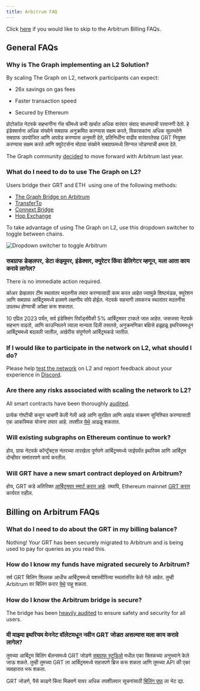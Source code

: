 ```yaml
---
title: Arbitrum FAQ
---
```


Click [here](#billing-on-arbitrum-faqs) if you would like to skip to the Arbitrum Billing FAQs.

## General FAQs

### Why is The Graph implementing an L2 Solution?

By scaling The Graph on L2, network participants can expect:

- 26x savings on gas fees

- Faster transaction speed

- Secured by Ethereum

प्रोटोकॉल नेटवर्क सहभागींना गॅस फीमध्ये कमी खर्चात अधिक वारंवार संवाद साधण्याची परवानगी देतो. हे इंडेक्सर्सना अधिक संख्येने सबग्राफ अनुक्रमित करण्यास सक्षम करते, विकासकांना अधिक सुलभतेने सबग्राफ उपयोजित आणि अपग्रेड करण्यास अनुमती देते, प्रतिनिधींना वाढीव वारंवारतेसह GRT नियुक्त करण्यास सक्षम करते आणि क्युरेटर्सना मोठ्या संख्येने सबग्राफमध्ये सिग्नल जोडण्याची क्षमता देते.

The Graph community [decided](https://forum.thegraph.com/t/gip-0031-arbitrum-grt-bridge/3305) to move forward with Arbitrum last year.

### What do I need to do to use The Graph on L2?

Users bridge their GRT and ETH  using one of the following methods:

- [The Graph Bridge on Arbitrum](https://bridge.arbitrum.io/?l2ChainId=42161)
- [TransferTo](https://transferto.xyz/swap)
- [Connext Bridge](https://bridge.connext.network/)
- [Hop Exchange](https://app.hop.exchange/#/send?token=ETH)

To take advantage of using The Graph on L2, use this dropdown switcher to toggle between chains.

![Dropdown switcher to toggle Arbitrum](/img/arbitrum-screenshot-toggle.png)

### सबग्राफ डेव्हलपर, डेटा कंझ्युमर, इंडेक्सर, क्युरेटर किंवा डेलिगेटर म्हणून, मला आता काय करावे लागेल?

There is no immediate action required.

कोअर डेव्हलपर टीम स्थलांतर मदतनीस तयार करण्यासाठी काम करत आहेत ज्यामुळे शिष्टमंडळ, क्युरेशन आणि सबग्राफ आर्बिट्रममध्ये हलवणे लक्षणीय सोपे होईल. नेटवर्क सहभागी लवकरच स्थलांतर मदतनीस उपलब्ध होण्याची अपेक्षा करू शकतात.

10 एप्रिल 2023 पर्यंत, सर्व इंडेक्सिंग रिवॉर्ड्सपैकी 5% आर्बिट्रमवर टाकले जात आहेत. जसजसा नेटवर्क सहभाग वाढतो, आणि काउन्सिलने त्याला मान्यता दिली तसतसे, अनुक्रमणिका बक्षिसे हळूहळू इथरियममधून आर्बिट्रममध्ये बदलली जातील, अखेरीस संपूर्णपणे आर्बिट्रमकडे जातील.

### If I would like to participate in the network on L2, what should I do?

Please help [test the network](https://testnet.thegraph.com/explorer) on L2 and report feedback about your experience in [Discord](https://discord.gg/vtvv7FP).

### Are there any risks associated with scaling the network to L2?

All smart contracts have been thoroughly [audited](https://github.com/graphprotocol/contracts/blob/dev/audits/OpenZeppelin/2022-07-graph-arbitrum-bridge-audit.pdf).

प्रत्येक गोष्टीची कसून चाचणी केली गेली आहे आणि सुरक्षित आणि अखंड संक्रमण सुनिश्चित करण्यासाठी एक आकस्मिक योजना तयार आहे. तपशील [येथे](https://forum.thegraph.com/t/gip-0037-the-graph-arbitrum-deployment-with-linear-rewards-minted-in-l2/3551#risks-and-security-considerations-20) आढळू शकतात.

### Will existing subgraphs on Ethereum continue to work?

होय, ग्राफ नेटवर्क कॉन्ट्रॅक्ट्स नंतरच्या तारखेला पूर्णपणे आर्बिट्रममध्ये जाईपर्यंत इथरियम आणि आर्बिट्रम दोन्हीवर समांतरपणे कार्य करतील.

### Will GRT have a new smart contract deployed on Arbitrum?

होय, GRT कडे अतिरिक्त [आर्बिट्रमवर स्मार्ट करार आहे](https://arbiscan.io/address/0x9623063377ad1b27544c965ccd7342f7ea7e88c7). तथापि, Ethereum mainnet [GRT करार](https://etherscan.io/token/0xc944e90c64b2c07662a292be6244bdf05cda44a7) कार्यरत राहील.

## Billing on Arbitrum FAQs

### What do I need to do about the GRT in my billing balance?

Nothing! Your GRT has been securely migrated to Arbitrum and is being used to pay for queries as you read this.

### How do I know my funds have migrated securely to Arbitrum?

सर्व GRT बिलिंग शिल्लक आधीच आर्बिट्रममध्ये यशस्वीरित्या स्थलांतरित केले गेले आहेत. तुम्ही Arbitrum वर बिलिंग करार [येथे](https://arbiscan.io/address/0x1B07D3344188908Fb6DEcEac381f3eE63C48477a) पाहू शकता.

### How do I know the Arbitrum bridge is secure?

The bridge has been [heavily audited](https://code4rena.com/contests/2022-10-the-graph-l2-bridge-contest) to ensure safety and security for all users.

### मी माझ्या इथरियम मेननेट वॉलेटमधून नवीन GRT जोडत असल्यास मला काय करावे लागेल?

तुमच्या आर्बिट्रम बिलिंग बॅलन्समध्ये GRT जोडणे [सबग्राफ स्टुडिओ](https://thegraph.com/studio/) मधील एका क्लिकच्या अनुभवाने केले जाऊ शकते. तुम्ही तुमच्या GRT ला आर्बिट्रममध्ये सहजपणे ब्रिज करू शकता आणि तुमच्या API की एका व्यवहारात भरू शकता.

GRT जोडणे, पैसे काढणे किंवा मिळवणे यावर अधिक तपशीलवार सूचनांसाठी [बिलिंग पृष्ठ](https://thegraph.com/docs/en/billing/) ला भेट द्या.
